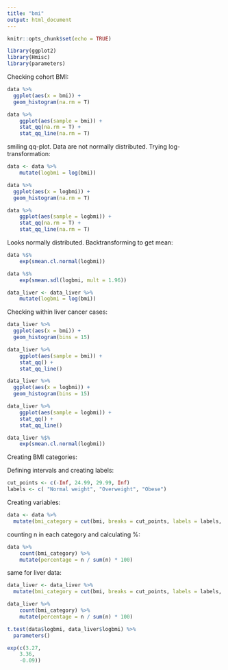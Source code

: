 ```yaml
---
title: "bmi"
output: html_document
---
```


```r
knitr::opts_chunk$set(echo = TRUE)
```

```r
library(ggplot2)
library(Hmisc)
library(parameters)
```


Checking cohort BMI:

```r
data %>% 
  ggplot(aes(x = bmi)) +
  geom_histogram(na.rm = T)
```


```r
data %>% 
    ggplot(aes(sample = bmi)) + 
    stat_qq(na.rm = T) +
    stat_qq_line(na.rm = T)
```
smiling qq-plot. Data are not normally distributed. Trying log-transformation:

```r
data <- data %>% 
    mutate(logbmi = log(bmi))
```

```r
data %>% 
  ggplot(aes(x = logbmi)) +
  geom_histogram(na.rm = T)
```


```r
data %>% 
    ggplot(aes(sample = logbmi)) +
    stat_qq(na.rm = T) +
    stat_qq_line(na.rm = T)
```
Looks normally distributed. Backtransforming to get mean:

```r
data %$% 
    exp(smean.cl.normal(logbmi))
```

```r
data %$% 
    exp(smean.sdl(logbmi, mult = 1.96))
```

```r
data_liver <- data_liver %>% 
    mutate(logbmi = log(bmi))
```

Checking within liver cancer cases:

```r
data_liver %>% 
  ggplot(aes(x = bmi)) +
  geom_histogram(bins = 15)
```


```r
data_liver %>% 
    ggplot(aes(sample = bmi)) +
    stat_qq() +
    stat_qq_line()
```

```r
data_liver %>% 
  ggplot(aes(x = logbmi)) +
  geom_histogram(bins = 15)
```


```r
data_liver %>% 
    ggplot(aes(sample = logbmi)) +
    stat_qq() +
    stat_qq_line()
```

```r
data_liver %$% 
    exp(smean.cl.normal(logbmi))
```

Creating BMI categories:

Defining intervals and creating labels:
```r
cut_points <- c(-Inf, 24.99, 29.99, Inf)
labels <- c( "Normal weight", "Overweight", "Obese")
```

Creating variables:
```r
data <- data %>%
  mutate(bmi_category = cut(bmi, breaks = cut_points, labels = labels, include.lowest = TRUE))

```

counting n in each category and calculating %:
```r
data %>% 
    count(bmi_category) %>% 
    mutate(percentage = n / sum(n) * 100)
```

same for liver data:
```r
data_liver <- data_liver %>%
  mutate(bmi_category = cut(bmi, breaks = cut_points, labels = labels, include.lowest = TRUE))
```

```r
data_liver %>% 
    count(bmi_category) %>% 
    mutate(percentage = n / sum(n) * 100)
```


```r
t.test(data$logbmi, data_liver$logbmi) %>% 
  parameters()
```
```r
exp(c(3.27,
    3.36,
    -0.09))
```
